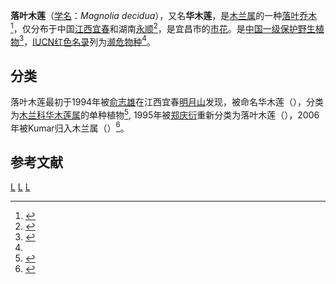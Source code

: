 {{Speciesbox 
| taxon = Magnolia decidua
| authority = （[[郑庆衍|Q.Y.Zheng]]）[[V.S.Kumar|V.S.Kumar]]
|status_system = IUCN3.1
| status = EN
| status_ref = <ref name=IUCN>{{IUCN|assessors=China Expert Workshop 2014|assessment_year=2014|id=193923|title=Magnolia decidua|version=2014.3|accessdate=08 January 2015}}</ref>
| synonyms =
*''Manglietia decidua'' Q. Y. Zheng
*''Sinomanglietia glauca'' [[俞志雄|Z. X. Yu]] et Q. Y. Zheng
}}
'''落叶木莲'''（[[学名|学名]]：''Magnolia decidua''），又名'''华木莲'''，是[[木兰属|木兰属]]的一种[[落叶乔木|落叶乔木]]<ref>{{cite book|author=《江西植物志》编辑委员会|title=江西植物志（第二卷）|year=2004|publisher=中国科学技术出版社|isbn=9787504638724|pages=29|volume=2}}</ref>，仅分布于中国[[江西|江西]][[宜春|宜春]]和湖南[[永顺|永顺]]<ref>{{cite journal|author=熊敏|coauthors=田双, 张志荣, 范邓妹, 张志勇|title=华木莲居群遗传结构与保护单元|journal=生物多样性|year=2014|volume=22|issue=4|pages=476-484|url=http://www.biodiversity-science.net/CN/abstract/abstract9890.shtml|access-date=2015-01-08|archive-date=2019-11-29|archive-url=https://web.archive.org/web/20191129170427/http://www.biodiversity-science.net/CN/abstract/abstract9890.shtml|dead-url=no}}</ref>，是宜昌市的[[市花|市花]]。是[[中國國家重點保護野生植物名錄|中国一级保护野生植物]]<ref>{{cite web|title=国家重点保护野生植物名录(第一批)|url=http://www.forestry.gov.cn/portal/main/s/3094/minglu1.htm|accessdate=2015-01-08|archiveurl=https://web.archive.org/web/20150111040556/http://www.forestry.gov.cn/portal/main/s/3094/minglu1.htm|archivedate=2015-01-11|deadurl=yes}}</ref>，[[IUCN红色名录|IUCN红色名录]]列为[[濒危物种|濒危物种]]<ref name=IUCN />。

==分类==
落叶木莲最初于1994年被[[俞志雄|俞志雄]]在江西宜春[[明月山|明月山]]发现，被命名华木莲（{{lang|la|''Sinomanglietia glauca''}}），分类为[[木兰科|木兰科]][[华木莲属|华木莲属]]的单种植物<ref>{{cite journal|author=俞志雄|title=Sinomanglietia-A new genus of Magnoliaceae from China|journal=江西农业大学学报|year=1994|issue=2|pages=202–204}}</ref>, 1995年被[[郑庆衍|郑庆衍]]重新分类为落叶木莲（{{lang|la|''Manglietia decidua''}}），2006年被Kumar归入木兰属（{{lang|la|''Magnolia''}}）<ref>{{cite journal|author=V. Sampath Kumar|title=New Combinations and New Names in Asian Magnoliaceae|journal=Kew Bulletin|year=2006|volume=61|issue=2|pages=183-186|url=http://www.jstor.org/stable/20443258|access-date=2015-01-08|archive-date=2019-12-13|archive-url=https://web.archive.org/web/20191213225938/https://www.jstor.org/stable/20443258|dead-url=no}}</ref>。

==参考文献==
{{reflist}}

{{wikispecies|Magnolia decidua}}
{{Taxonbar}}

[[Category:木蘭屬|L]]
[[Category:中国国家一级保护植物|L]]
[[Category:中國特有植物|L]]